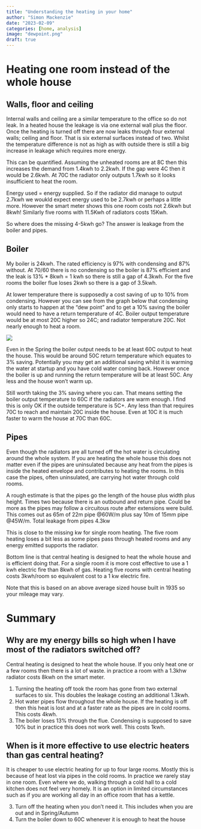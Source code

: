 ```yaml
---
title: "Understanding the heating in your home"
author: "Simon Mackenzie"
date: "2023-02-09"
categories: [home, analysis]
image: "dewpoint.png"
draft: true
---
```

# Heating one room instead of the whole house

## Walls, floor and ceiling

Internal walls and ceiling are a similar temperature to the office so do not leak. In a heated house the leakage is via one external wall plus the floor. Once the heating is turned off there are now leaks through four external walls; ceiling and floor. That is six external surfaces instead of two. Whilst the temperature difference is not as high as with outside there is still a big increase in leakage which requires more energy.

This can be quantified. Assuming the unheated rooms are at 8C then this increases the demand from 1.4kwh to 2.2kwh. If the gap were 4C then it would be 2.6kwh. At 70C the radiator only outputs 1.7kwh so it looks insufficient to heat the room.

Energy used = energy supplied. So if the radiator did manage to output 2.7kwh we woukld expect energy used to be 2.7kwh or perhaps a little more. However the smart meter shows this one room costs not 2.6kwh but 8kwh! Similarly five rooms with 11.5Kwh of radiators costs 15Kwh. 

So where does the missing 4-5kwh go? The answer is leakage from the boiler and pipes.

## Boiler

My boiler is 24kwh. The rated efficiency is 97% with condensing and 87% without. At 70/60 there is no condensing so the boiler is 87% efficient and the leak is 13% * 8kwh = 1 kwh so there is still a gap of 4.3kwh. For the five rooms the boiler flue loses 2kwh so there is a gap of 3.5kwh.

At lower temperature there is supposedly a cost saving of up to 10% from condensing. However you can see from the graph below that condensing only starts to happen at the "dew point" and to get a 10% saving the boiler would need to have a return temperature of 4C. Boiler output temperature would be at most 20C higher so 24C; and radiator temperature 20C. Not nearly enough to heat a room.

![](dewpoint.png)

Even in the Spring the boiler output needs to be at least 60C output to heat the house. This would be around 50C return temperature which equates to 3% saving. Potentially you may get an additional saving whilst it is warming the water at startup and you have cold water coming back. However once the boiler is up and running the return temperature will be at least 50C. Any less and the house won't warm up.

Still worth taking the 3% saving where you can. That means setting the boiler output temperature to 60C if the radiators are warm enough. I find this is only OK if the outside temperature is 5C+. Any less than that requires 70C to reach and maintain 20C inside the house. Even at 10C it is much faster to warm the house at 70C than 60C.

## Pipes

Even though the radiators are all turned off the hot water is circulating around the whole system. If you are heating the whole house this does not matter even if the pipes are uninsulated because any heat from the pipes is inside the heated envelope and contributes to heating the rooms. In this case the pipes, often uninsulated, are carrying hot water through cold rooms.

A rough estimate is that the pipes go the length of the house plus width plus height. Times two because there is an outbound and return pipe. Could be more as the pipes may follow a circuitous route after extensions were build. This comes out as 65m of 22m pipe @60W/m plus say 10m of 15mm pipe @45W/m. Total leakage from pipes 4.3kw

This is close to the missing kw for single room heating. The five room heating loses a bit less as some pipes pass through heated rooms and any energy emitted supports the radiator.

Bottom line is that central heating is designed to heat the whole house and is efficient doing that. For a single room it is more cost effective to use a 1 kwh electric fire than 8kwh of gas. Heating five rooms with central heating costs 3kwh/room so equivalent cost to a 1 kw electric fire.

Note that this is based on an above average sized house built in 1935 so your mileage may vary.

# Summary

## Why are my energy bills so high when I have most of the radiators switched off?

Central heating is designed to heat the whole house. If you only heat one or a few rooms then there is a lot of waste. in practice a room with a 1.3khw radiator costs 8kwh on the smart meter.

1. Turning the heating off took the room has gone from two external surfaces to six. This doubles the leakage costing an additional 1.3kwh.
2. Hot water pipes flow throughout the whole house. If the heating is off then this heat is lost and at a faster rate as the pipes are in cold rooms. This costs 4kwh.
3. The boiler loses 13% through the flue. Condensing is supposed to save 10% but in practice this does not work well. This costs 1kwh.

## When is it more effective to use electric heaters than gas central heating?

It is cheaper to use electric heating for up to four large rooms. Mostly this is because of heat lost via pipes in the cold rooms. In practice we rarely stay in one room. Even where we do, walking through a cold hall to a cold kitchen does not feel very homely. It is an option in limited circumstances such as if you are working all day in an office room that has a kettle.

3. Turn off the heating when you don't need it. This includes when you are out and in Spring/Autumn
4. Turn the boiler down to 60C whenever it is enough to heat the house